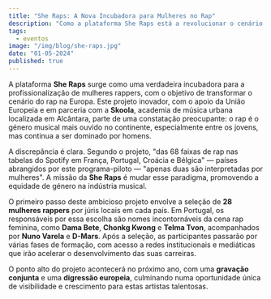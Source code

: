 ```yaml
---
title: "She Raps: A Nova Incubadora para Mulheres no Rap"
description: "Como a plataforma She Raps está a revolucionar o cenário do rap feminino na Europa"
tags:
  - eventos
image: "/img/blog/she-raps.jpg"
date: "01-05-2024"
published: true
---
```


A plataforma **She Raps** surge como uma verdadeira incubadora para a profissionalização de mulheres rappers, com o objetivo de transformar o cenário do rap na Europa. Este projeto inovador, com o apoio da União Europeia e em parceria com a **Skoola**, academia de música urbana localizada em Alcântara, parte de uma constatação preocupante: o rap é o género musical mais ouvido no continente, especialmente entre os jovens, mas continua a ser dominado por homens.

A discrepância é clara. Segundo o projeto, "das 68 faixas de rap nas tabelas do Spotify em França, Portugal, Croácia e Bélgica" — países abrangidos por este programa-piloto — "apenas duas são interpretadas por mulheres". A missão da **She Raps** é mudar esse paradigma, promovendo a equidade de género na indústria musical.

O primeiro passo deste ambicioso projeto envolve a seleção de **28 mulheres rappers** por júris locais em cada país. Em Portugal, os responsáveis por essa escolha são nomes incontornáveis da cena rap feminina, como **Dama Bete**, **Chonkg Kwong** e **Telma Tvon**, acompanhados por **Nuno Varela** e **D-Mars**. Após a seleção, as participantes passarão por várias fases de formação, com acesso a redes institucionais e mediáticas que irão acelerar o desenvolvimento das suas carreiras.

O ponto alto do projeto acontecerá no próximo ano, com uma **gravação conjunta** e uma **digressão europeia**, culminando numa oportunidade única de visibilidade e crescimento para estas artistas talentosas.
